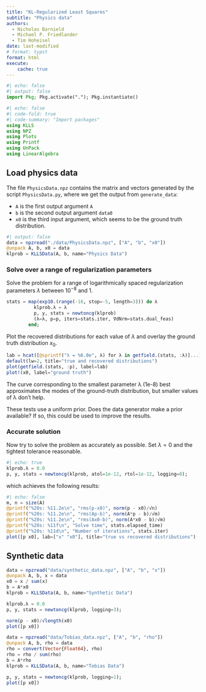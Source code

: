 ```yaml
---
title: "KL-Regularized Least Squares"
subtitle: "Physics data"
authors:
  - Nicholas Barnield
  - Michael P. Friedlander
  - Tim Hoheisel
date: last-modified
# format: typst
format: html
execute:
    cache: true
---
```


```julia
#| echo: false
#| output: false 
import Pkg; Pkg.activate("."); Pkg.instantiate()
```

```julia
#| echo: false
#| code-fold: true
#| code-summary: "Import packages" 
using KLLS
using NPZ
using Plots
using Printf
using UnPack
using LinearAlgebra
```

## Load physics data

The file `PhysicsData.npz` contains the matrix and vectors generated by the script `PhysicsData.py`, where we get the output from `generate_data`:

- `A` is the first output argument `A`
- `b` is the second output argument `data0`
- `x0` is the third input argument, which seems to be the ground truth distribution.

```julia
#| output: false 
data = npzread("./data/PhysicsData.npz", ["A", "b", "x0"])
@unpack A, b, x0 = data
klprob = KLLSData(A, b, name="Physics Data")
```

### Solve over a range of regularization parameters 

Solve the problem for a range of logarithmically spaced regularization parameters $\lambda$ between $10^{-8}$ and $1$.

```julia
stats = map(exp10.(range(-16, stop=-5, length=3))) do λ
          klprob.λ = λ
          p, y, stats = newtoncg(klprob)
          (λ=λ, p=p, iters=stats.iter, ∇dNrm=stats.dual_feas)
        end;
```

Plot the recovered distributions for each value of $\lambda$ and overlay the ground truth distribution $x_0$.

```julia
lab = hcat([@sprintf("λ = %6.0e", λ) for λ in getfield.(stats, :λ)]...)
default(lw=2, title="true and recovered distributions")
plot(getfield.(stats, :p), label=lab)
plot!(x0, label="ground truth")
```

The curve corresponding to the smallest parameter λ (1e-8) best approximates the modes of the ground-truth distribution, but smaller values of λ don't help.

These tests use a uniform prior. Does the data generator make a prior available? If so, this could be used to improve the results.

### Accurate solution 

Now try to solve the problem as accurately as possible. Set $\lambda=0$ and the tightest tolerance reasonable.

```julia
#| echo: true
klprob.λ = 0.0
p, y, stats = newtoncg(klprob, atol=1e-12, rtol=1e-12, logging=0);
```
which achieves the following results:
```julia
#| echo: false
m, n = size(A)
@printf("%20s: %11.2e\n", "rms(p-x0)", norm(p - x0)/√n)
@printf("%20s: %11.2e\n", "rms(Ap-b)", norm(A*p - b)/√m)
@printf("%20s: %11.2e\n", "rms(Ax0-b)", norm(A*x0 - b)/√m)
@printf("%20s: %11f\n", "Solve time", stats.elapsed_time)
@printf("%20s: %11d\n", "Number of iterations", stats.iter)
plot([p x0], lab=["x" "x0"], title="true vs recovered distributions")
```

## Synthetic data

```julia
data = npzread("data/synthetic_data.npz", ["A", "b", "x"])
@unpack A, b, x = data
x0 = x / sum(x)
b = A*x0
klprob = KLLSData(A, b, name="Synthetic Data")
```

```julia
klprob.λ = 0.0
p, y, stats = newtoncg(klprob, logging=3);
```

```julia
norm(p - x0)/√length(x0)
plot([p x0])
```
```julia
data = npzread("data/Tobias_data.npz", ["A", "b", "rho"])
@unpack A, b, rho = data
rho = convert(Vector{Float64}, rho)
rho = rho / sum(rho) 
b = A*rho
klprob = KLLSData(A, b, name="Tobias Data")
```

```julia
p, y, stats = newtoncg(klprob, logging=1);
plot([p x0])
```